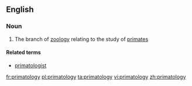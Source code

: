 ==English==

===Noun===
{{wikipedia}}
{{en-noun|-}}

#{{zoology}} The branch of [[zoology]] relating to the study of [[primate]]s

====Related terms====
*[[primatologist]]

[[fr:primatology]]
[[pl:primatology]]
[[ta:primatology]]
[[vi:primatology]]
[[zh:primatology]]
